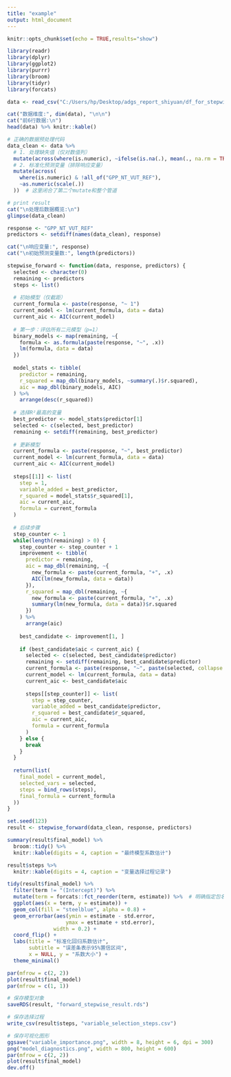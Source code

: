```yaml
---
title: "example"
output: html_document
---
```


```r
knitr::opts_chunk$set(echo = TRUE,results="show")

library(readr)
library(dplyr)
library(ggplot2)
library(purrr)
library(broom)
library(tidyr)
library(forcats)

data <- read_csv("C:/Users/hp/Desktop/adgs_report_shiyuan/df_for_stepwise_regression.csv")

cat("数据维度:", dim(data), "\n\n")
cat("前6行数据:\n")
head(data) %>% knitr::kable()

# 正确的数据预处理代码
data_clean <- data %>%
  # 1. 处理缺失值（仅对数值列）
  mutate(across(where(is.numeric), ~ifelse(is.na(.), mean(., na.rm = TRUE), .))) %>%  # 注意这里闭合了第一个mutate
  # 2. 标准化预测变量（排除响应变量）
  mutate(across(
    where(is.numeric) & !all_of("GPP_NT_VUT_REF"), 
    ~as.numeric(scale(.))
  ))  # 这里闭合了第二个mutate和整个管道

# print result 
cat("\n处理后数据概览:\n")
glimpse(data_clean)

response <- "GPP_NT_VUT_REF"
predictors <- setdiff(names(data_clean), response)

cat("\n响应变量:", response)
cat("\n初始预测变量数:", length(predictors))

stepwise_forward <- function(data, response, predictors) {
  selected <- character(0)
  remaining <- predictors
  steps <- list()
  
  # 初始模型（仅截距）
  current_formula <- paste(response, "~ 1")
  current_model <- lm(current_formula, data = data)
  current_aic <- AIC(current_model)
  
  # 第一步：评估所有二元模型（p=1）
  binary_models <- map(remaining, ~{
    formula <- as.formula(paste(response, "~", .x))
    lm(formula, data = data)
  })
  
  model_stats <- tibble(
    predictor = remaining,
    r_squared = map_dbl(binary_models, ~summary(.)$r.squared),
    aic = map_dbl(binary_models, AIC)
  ) %>%
    arrange(desc(r_squared))
  
  # 选择R²最高的变量
  best_predictor <- model_stats$predictor[1]
  selected <- c(selected, best_predictor)
  remaining <- setdiff(remaining, best_predictor)
  
  # 更新模型
  current_formula <- paste(response, "~", best_predictor)
  current_model <- lm(current_formula, data = data)
  current_aic <- AIC(current_model)
  
  steps[[1]] <- list(
    step = 1,
    variable_added = best_predictor,
    r_squared = model_stats$r_squared[1],
    aic = current_aic,
    formula = current_formula
  )
  
  # 后续步骤
  step_counter <- 1
  while(length(remaining) > 0) {
    step_counter <- step_counter + 1
    improvement <- tibble(
      predictor = remaining,
      aic = map_dbl(remaining, ~{
        new_formula <- paste(current_formula, "+", .x)
        AIC(lm(new_formula, data = data))
      }),
      r_squared = map_dbl(remaining, ~{
        new_formula <- paste(current_formula, "+", .x)
        summary(lm(new_formula, data = data))$r.squared
      })
    ) %>%
      arrange(aic)
    
    best_candidate <- improvement[1, ]
    
    if (best_candidate$aic < current_aic) {
      selected <- c(selected, best_candidate$predictor)
      remaining <- setdiff(remaining, best_candidate$predictor)
      current_formula <- paste(response, "~", paste(selected, collapse = "+"))
      current_model <- lm(current_formula, data = data)
      current_aic <- best_candidate$aic
      
      steps[[step_counter]] <- list(
        step = step_counter,
        variable_added = best_candidate$predictor,
        r_squared = best_candidate$r_squared,
        aic = current_aic,
        formula = current_formula
      )
    } else {
      break
    }
  }
  
  return(list(
    final_model = current_model,
    selected_vars = selected,
    steps = bind_rows(steps),
    final_formula = current_formula
  ))
}

set.seed(123)
result <- stepwise_forward(data_clean, response, predictors)

summary(result$final_model) %>% 
  broom::tidy() %>% 
  knitr::kable(digits = 4, caption = "最终模型系数估计")

result$steps %>% 
  knitr::kable(digits = 4, caption = "变量选择过程记录")

tidy(result$final_model) %>%
  filter(term != "(Intercept)") %>%
  mutate(term = forcats::fct_reorder(term, estimate)) %>%  # 明确指定包名
  ggplot(aes(x = term, y = estimate)) +
  geom_col(fill = "steelblue", alpha = 0.8) +
  geom_errorbar(aes(ymin = estimate - std.error, 
                   ymax = estimate + std.error),
               width = 0.2) +
  coord_flip() +
  labs(title = "标准化回归系数估计",
       subtitle = "误差条表示95%置信区间",
       x = NULL, y = "系数大小") +
  theme_minimal()

par(mfrow = c(2, 2))
plot(result$final_model)
par(mfrow = c(1, 1))

# 保存模型对象
saveRDS(result, "forward_stepwise_result.rds")

# 保存选择过程
write_csv(result$steps, "variable_selection_steps.csv")

# 保存可视化图形
ggsave("variable_importance.png", width = 8, height = 6, dpi = 300)
png("model_diagnostics.png", width = 800, height = 600)
par(mfrow = c(2, 2))
plot(result$final_model)
dev.off()
  
```



